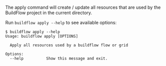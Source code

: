 The apply command will create / update all resources that are used by the BuildFlow project in the current directory.

Run `buildflow apply --help` to see available options:

```
$ buildflow apply --help
Usage: buildflow apply [OPTIONS]

  Apply all resources used by a buildflow flow or grid

Options:
  --help          Show this message and exit.
```